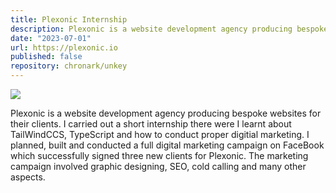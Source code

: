 ```yaml
---
title: Plexonic Internship
description: Plexonic is a website development agency producing bespoke websites for their clients. I carried out a short internship there were I learnt about TailWindCCS, TypeScript and how to conduct proper digitial marketing. 
date: "2023-07-01"
url: https://plexonic.io
published: false
repository: chronark/unkey
---
```



[![](https://raw.githubusercontent.com/an0n99/nextjs-portfolio-pageview-counter2/main/public/business-card-mockup-In-binder-clip.png?token=GHSAT0AAAAAACW47DSRC5ZLKNENHPQNDE2QZWZ5EAA)](https://plexonic.io)

Plexonic is a website development agency producing bespoke websites for their clients. I carried out a short internship there were I learnt about TailWindCCS, TypeScript and how to conduct proper digitial marketing. I planned, built and conducted a full digital marketing campaign on FaceBook which successfully signed three new clients for Plexonic. The marketing campaign involved graphic designing, SEO, cold calling and many other aspects. 
